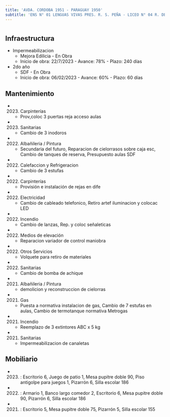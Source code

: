 ```yaml
---
title: 'AVDA. CORDOBA 1951 - PARAGUAY 1950'
subtitle: 'ENS N° 01 LENGUAS VIVAS PRES. R. S. PEÑA - LICEO N° 04 R. DE ESCALADA DE SAN MARTIN - ESEA  DANZA RAMICONE  FOLKLORE N° 21 - ESC. DE COM. N° 10 ISLAS MALVINAS'
---
```


#
## Infraestructura

* Impermeabilizacion 
    + Mejora Edilicia - En Obra 
    + Inicio de obra: 22/7/2023 - Avance: 78% - Plazo: 240 días 


* 2do año 
    + SDF - En Obra 
    + Inicio de obra: 06/02/2023 - Avance: 60% - Plazo: 60 días 






## Mantenimiento

*  (2023) Carpinterías 
    + Prov,coloc 3 puertas reja acceso aulas

*  (2023) Sanitarias 
    + Cambio de 3 inodoros

*  (2022) Albañileria / Pintura 
    + Secundaria del futuro, Reparacion de cielorrasos sobre caja esc, Cambio de tanques de reserva, Presupuesto aulas SDF

*  (2022) Calefaccion y Refrigeracion 
    + Cambio de 3 estufas

*  (2022) Carpinterías 
    + Provisión e instalación de rejas en dife

*  (2022) Electricidad 
    + Cambio de cableado telefonico, Retiro artef iluminacion y colocac LED

*  (2022) Incendio 
    + Cambio de lanzas, Rep. y coloc señaleticas

*  (2022) Medios de elevación 
    + Reparacion variador de control  maniobra

*  (2022) Otros Servicios 
    + Volquete para retiro de materiales

*  (2022) Sanitarias 
    + Cambio de bomba de achique

*  (2021) Albañileria / Pintura 
    + demolicion y reconstruccion de cielorras

*  (2021) Gas 
    + Puesta a normativa instalacion de gas, Cambio de 7 estufas en aulas, Cambio de termotanque normativa Metrogas

*  (2021) Incendio 
    + Reemplazo de 3 extintores ABC x 5 kg

*  (2021) Sanitarias 
    + Impermeabilizacion de canaletas





## Mobiliario

*  (2023) : Escritorio 6, Juego de patio 1, Mesa pupitre doble 90, Piso antigolpe para juegos 1, Pizarrón 6, Silla escolar 186 

*  (2022) : Armario 1, Banco largo comedor 2, Escritorio 6, Mesa pupitre doble 90, Pizarrón 6, Silla escolar 186 

*  (2021) : Escritorio 5, Mesa pupitre doble 75, Pizarrón 5, Silla escolar 155 



